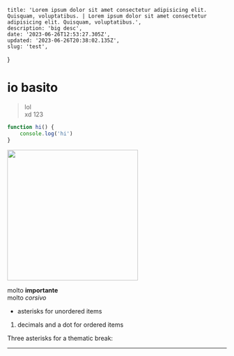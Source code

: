 	title: 'Lorem ipsum dolor sit amet consectetur adipisicing elit. Quisquam, voluptatibus. | Lorem ipsum dolor sit amet consectetur adipisicing elit. Quisquam, voluptatibus.',
	description: 'big desc',
	date: '2023-06-26T12:53:27.305Z',
	updated: '2023-06-26T20:38:02.135Z',
	slug: 'test',
}

# io basito

> lol\
> xd
> 123

```ts showLineNumber
function hi() {
	console.log('hi')
}
```

<img
	src='https://media.cnn.com/api/v1/images/stellar/prod/190517103414-01-grumpy-cat-file-restricted.jpg?q=x_435,y_327,h_1683,w_2244,c_crop'
	width='300'
/>

molto **importante**\
molto _corsivo_

-   asterisks for unordered items

1. decimals and a dot for ordered items

Three asterisks for a thematic break:

---
